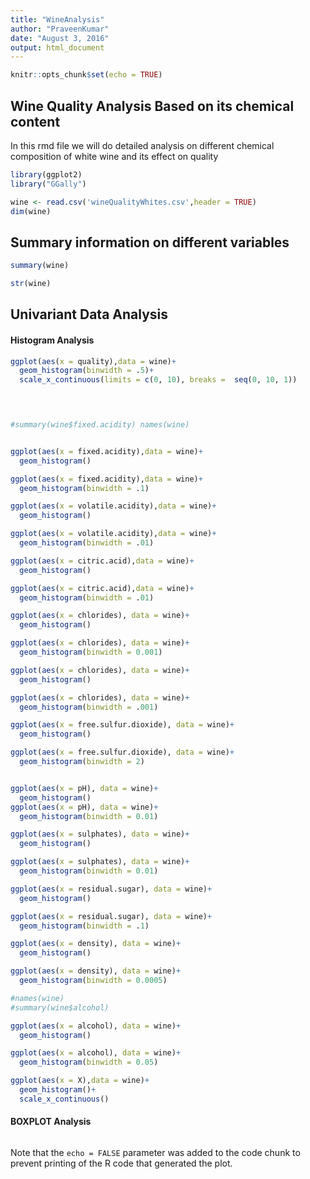 ```yaml
---
title: "WineAnalysis"
author: "PraveenKumar"
date: "August 3, 2016"
output: html_document
---
```


```r
knitr::opts_chunk$set(echo = TRUE)
```

## Wine Quality Analysis Based on its chemical content

In this rmd file we will do detailed analysis on different chemical composition of 
white wine and its effect on quality

```r
library(ggplot2)
library("GGally")
```
```r
wine <- read.csv('wineQualityWhites.csv',header = TRUE)
dim(wine)
```
## Summary information on different variables 
```r

summary(wine)
```
```r

str(wine)
```

## Univariant Data Analysis 

#### Histogram Analysis
```r
ggplot(aes(x = quality),data = wine)+
  geom_histogram(binwidth = .5)+
  scale_x_continuous(limits = c(0, 10), breaks =  seq(0, 10, 1))
  



#summary(wine$fixed.acidity) names(wine)



```

```r
ggplot(aes(x = fixed.acidity),data = wine)+
  geom_histogram()

ggplot(aes(x = fixed.acidity),data = wine)+
  geom_histogram(binwidth = .1)

ggplot(aes(x = volatile.acidity),data = wine)+
  geom_histogram()

ggplot(aes(x = volatile.acidity),data = wine)+
  geom_histogram(binwidth = .01)

ggplot(aes(x = citric.acid),data = wine)+
  geom_histogram()

ggplot(aes(x = citric.acid),data = wine)+
  geom_histogram(binwidth = .01)

ggplot(aes(x = chlorides), data = wine)+
  geom_histogram()

ggplot(aes(x = chlorides), data = wine)+
  geom_histogram(binwidth = 0.001)

ggplot(aes(x = chlorides), data = wine)+
  geom_histogram()

ggplot(aes(x = chlorides), data = wine)+
  geom_histogram(binwidth = .001)

ggplot(aes(x = free.sulfur.dioxide), data = wine)+
  geom_histogram()

ggplot(aes(x = free.sulfur.dioxide), data = wine)+
  geom_histogram(binwidth = 2)


ggplot(aes(x = pH), data = wine)+
  geom_histogram()
ggplot(aes(x = pH), data = wine)+
  geom_histogram(binwidth = 0.01)

ggplot(aes(x = sulphates), data = wine)+
  geom_histogram()

ggplot(aes(x = sulphates), data = wine)+
  geom_histogram(binwidth = 0.01)


```

```r



ggplot(aes(x = residual.sugar), data = wine)+
  geom_histogram()

ggplot(aes(x = residual.sugar), data = wine)+
  geom_histogram(binwidth = .1)

```

```r
ggplot(aes(x = density), data = wine)+
  geom_histogram()

ggplot(aes(x = density), data = wine)+
  geom_histogram(binwidth = 0.0005)

```

```r
#names(wine)
#summary(wine$alcohol)

ggplot(aes(x = alcohol), data = wine)+
  geom_histogram()

ggplot(aes(x = alcohol), data = wine)+
  geom_histogram(binwidth = 0.05)


```

```r

ggplot(aes(x = X),data = wine)+
  geom_histogram()+
  scale_x_continuous()

```

#### BOXPLOT Analysis
```r



```










Note that the `echo = FALSE` parameter was added to the code chunk to prevent printing of the R code that generated the plot.
